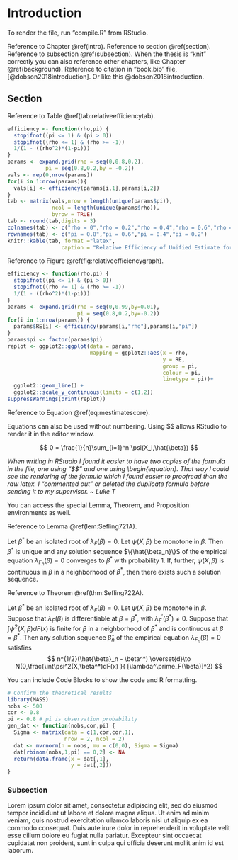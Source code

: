 # Introduction {#intro}

To render the file, run "compile.R" from RStudio.

Reference to Chapter \@ref(intro). Reference to section \@ref(section). Reference to subsection \@ref(subsection). When the thesis is "knit" correctly you can also reference other chapters, like Chapter \@ref(background). Reference to citation in "book.bib" file, [@dobson2018introduction]. Or like this @dobson2018introduction.

## Section {#section}

Reference to Table \@ref(tab:relativeefficiencytab). 

```r
efficiency <- function(rho,pi) {
  stopifnot((pi <= 1) & (pi > 0))
  stopifnot((rho <= 1) & (rho >= -1))
  1/(1 - ((rho^2)*(1-pi)))
}
params <- expand.grid(rho = seq(0,0.8,0.2),
            pi = seq(0.8,0.2,by = -0.2))
vals <- rep(0,nrow(params))
for(i in 1:nrow(params)){
  vals[i] <- efficiency(params[i,1],params[i,2])
}
tab <- matrix(vals,nrow = length(unique(params$pi)),
              ncol = length(unique(params$rho)),
              byrow = TRUE)
tab <- round(tab,digits = 3)
colnames(tab) <- c("rho = 0","rho = 0.2","rho = 0.4","rho = 0.6","rho = 0.8")
rownames(tab) <- c("pi = 0.8","pi = 0.6","pi = 0.4","pi = 0.2")
knitr::kable(tab, format ="latex",
                 caption = "Relative Efficiency of Unified Estimate for Average",)
```

Reference to Figure \@ref(fig:relativeefficiencygraph).

```r
efficiency <- function(rho,pi) {
  stopifnot((pi <= 1) & (pi > 0))
  stopifnot((rho <= 1) & (rho >= -1))
  1/(1 - ((rho^2)*(1-pi)))
}
params <- expand.grid(rho = seq(0,0.99,by=0.01),
                      pi = seq(0.8,0.2,by=-0.2))
for(i in 1:nrow(params)) {
  params$RE[i] <- efficiency(params[i,"rho"],params[i,"pi"])
}
params$pi <- factor(params$pi)
replot <- ggplot2::ggplot(data = params, 
                          mapping = ggplot2::aes(x = rho,
                                                 y = RE,
                                                 group = pi,
                                                 colour = pi,
                                                 linetype = pi))+
  ggplot2::geom_line() +
  ggplot2::scale_y_continuous(limits = c(1,2))
suppressWarnings(print(replot))
```

Reference to Equation \@ref(eq:mestimatescore).

\begin{equation}
0 = \frac{1}{n}\sum_{i=1}^n \psi(X_i,\hat{\beta})
(\#eq:mestimatescore)
\end{equation}

Equations can also be used without numbering. Using \$\$ allows RStudio to render it in the editor window.

$$
0 = \frac{1}{n}\sum_{i=1}^n \psi(X_i,\hat{\beta})
$$

*When writing in RStudio I found it easier to have two copies of the formula in the file, one using "\$\$" and one using \\begin{equation}. That way I could see the rendering of the formula which I found easier to proofread than the raw latex. I "commented out" or deleted the duplicate formula before sending it to my supervisor. \~ Luke T*

You can access the special Lemma, Theorem, and Proposition environments as well.

Reference to Lemma \@ref(lem:Sefling721A).

::: {.lemma name="Serfling 1980 Lemma 7.2.1 A" #Sefling721A}
Let $\beta^*$ be an isolated root of $\lambda_F(\beta) = 0$. Let $\psi(X,\beta)$ be monotone in $\beta$. Then $\beta^*$ is unique and any solution sequence $\{\hat{\beta_n}\}$ of the empirical equation $\lambda_{F_n}(\beta) = 0$ converges to $\beta^*$ with probability 1. If, further, $\psi(X,\beta)$ is continuous in $\beta$ in a neighborhood of $\beta^*$, then there exists such a solution sequence.
:::

Reference to Theorem \@ref(thm:Sefling722A).

::: {.theorem name="Serfling 1980 Theorem 7.2.2 A" #Sefling722A}
Let $\beta^*$ be an isolated root of $\lambda_F(\beta) = 0$. Let $\psi(X,\beta)$ be monotone in $\beta$. Suppose that $\lambda_F(\beta)$ is differentiable at $\beta = \beta^*$, with $\lambda^\prime_F(\beta^*) \neq 0$. Suppose that $\int\psi^2(X,\beta)dF(x)$ is finite for $\beta$ in a neighborhood of $\beta^*$ and is continuous at $\beta = \beta^*$. Then any solution sequence $\hat{\beta}_n$ of the empirical equation $\lambda_{F_n}(\beta) = 0$ satisfies
$$
n^{1/2}(\hat{\beta}_n - \beta^*) \overset{d}\to N(0,\frac{\int\psi^2(X,\beta^*)dF(x) }{ [\lambda^\prime_F(\beta)]^2}
$$
:::

You can include Code Blocks to show the code and R formatting. 

```r
# Confirm the theoretical results
library(MASS)
nobs <- 500
cor <- 0.8
pi <- 0.8 # pi is observation probability
gen_dat <- function(nobs,cor,pi) {
  Sigma <- matrix(data = c(1,cor,cor,1),
                  nrow = 2, ncol = 2)
  dat <- mvrnorm(n = nobs, mu = c(0,0), Sigma = Sigma)
  dat[rbinom(nobs,1,pi) == 0,2] <- NA
  return(data.frame(x = dat[,1],
                    y = dat[,2]))
}
```

### Subsection {#subsection}

Lorem ipsum dolor sit amet, consectetur adipiscing elit, sed do eiusmod tempor incididunt ut labore et dolore magna aliqua. Ut enim ad minim veniam, quis nostrud exercitation ullamco laboris nisi ut aliquip ex ea commodo consequat. Duis aute irure dolor in reprehenderit in voluptate velit esse cillum dolore eu fugiat nulla pariatur. Excepteur sint occaecat cupidatat non proident, sunt in culpa qui officia deserunt mollit anim id est laborum.


